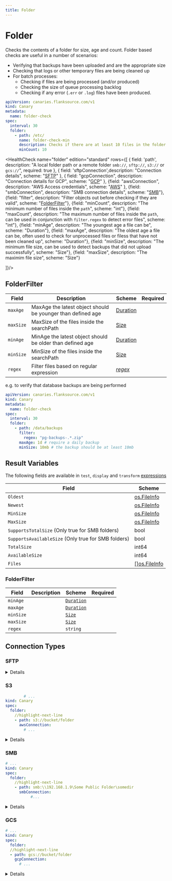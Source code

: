 ```yaml
---
title: Folder
---
```


# <Icon name="smb" /> Folder

Checks the contents of a folder for size, age and count. Folder based checks are useful in a number of scenarios:

* Verifying that backups have been uploaded and are the appropriate size
* Checking that logs or other temporary files are being cleaned up
* For batch processes:
  * Checking if files are being processed (and/or produced)
  * Checking the size of queue processing backlog
  * Checking if any error (`.err` or `.log`) files have been produced.

```yaml title="folder-check.yaml"
apiVersion: canaries.flanksource.com/v1
kind: Canary
metadata:
  name: folder-check
spec:
  interval: 30
  folder:
    - path: /etc/
      name: folder-check-min
      description: Checks if there are at least 10 files in the folder
      minCount: 10
```



<HealthCheck name="folder" edition="standard" rows={[
  {
    field: 'path',
    description: "A local folder path or a remote folder `smb://`, `sftp://`, `s3://` or `gcs://`",
    required: true
  },
  {    field: 'sftpConnection',description: "Connection details", scheme: "[SFTP](#sftp)"  },
  { field: "gcpConnection", description: "Connection details for GCP", scheme: "[GCP](#gcp)" },
{field: "awsConnection", description: "AWS Access credentials", scheme: "[AWS](#aws)" },
  {field: "smbConnection", description: "SMB connection details", scheme: "[SMB](#smb)"},
  {field: "filter", description: "Filter objects out before checking if they are valid", scheme: "[FolderFilter](#folderfilter)"},
  {field: "minCount", description: "The minimum number of files inside the `path`", scheme: "int"},
  {field: "maxCount", description: "The maximum number of files inside the `path`, can be used in conjunction with `filter.regex` to detect error files", scheme: "int"},
  {field: "minAge", description: "The youngest age a file can be", scheme: "Duration"},
  {field: "maxAge", description: "The oldest age a file can be, often used to check for unprocessed files or filess that have not been cleaned up", scheme: "Duration"},
  {field: "minSize", description: "The minimum file size, can be used to detect backups that did not upload successfully", scheme: "Size"},
  {field: "maxSize", description: "The maximim file size", scheme: "Size"}

]}/>


## FolderFilter

| Field     | Description                                                 | Scheme                                               | Required |
| --------- | ----------------------------------------------------------- | ---------------------------------------------------- | -------- |
| `maxAge`  | MaxAge the latest object should be younger than defined age | [Duration](/reference/types#duration)                          |          |
| `maxSize` | MaxSize of the files inside the searchPath                  | [Size](/reference/types#size)                                     |          |
| `minAge`  | MinAge the latest object should be older than defined age   | [Duration](/reference/types#duration)                           |          |
| `minSize` | MinSize of the files inside the searchPath                  | [Size](/reference/types#size)                                        |          |
| `regex`   | Filter files based on regular expression                    | *[regex](https://github.com/google/re2/wiki/Syntax)* |          |

e.g. to verify that database backups are being performed

```yaml title="postgres-backup-check.yaml"
apiVersion: canaries.flanksource.com/v1
kind: Canary
metadata:
  name: folder-check
spec:
  interval: 30
  folder:
    - path: /data/backups
      filter:
        regex: "pg-backups-.*.zip"
      maxAge: 1d # require a daily backup
      minSize: 10mb # the backup should be at least 10mb
```

## Result Variables

The following fields are available in `test`, `display` and `transform` [expressions](../concepts/expressions)

| Field                 | Scheme                                             |
| --------------------- | -------------------------------------------------- |
| `Oldest`                | [os.FileInfo](https://pkg.go.dev/io/fs#FileInfo)   |
| `Newest`                | [os.FileInfo](https://pkg.go.dev/io/fs#FileInfo)   |
| `MinSize`               | [os.FileInfo](https://pkg.go.dev/io/fs#FileInfo)   |
| `MaxSize`               | [os.FileInfo](https://pkg.go.dev/io/fs#FileInfo)   |
| `SupportsTotalSize` (Only true for SMB folders) | bool                                               |
| `SupportsAvailableSize` (Only true for SMB folders) | bool                                               |
| `TotalSize`             | int64                                              |
| `AvailableSize`         | int64                                              |
| `Files`                 | [[]os.FileInfo](https://pkg.go.dev/io/fs#FileInfo) |

### FolderFilter

| Field     | Description | Scheme                  | Required |
| --------- | ----------- | ----------------------- | -------- |
| `minAge`  |             | [`Duration`](/reference/types#duration) |          |
| `maxAge`  |             | [`Duration`](/reference/types#duration) |          |
| `minSize` |             | [`Size`](/reference/types#size)         |          |
| `maxSize` |             | [`Size`](/reference/types#size)         |          |
| `regex`   |             | `string`                |          |


## Connection Types

### SFTP

<Fields connection="sftp"/>

<details summary="SFTP Check">
<div>
```yaml title="exec_artifact.yaml"  file=../../../modules/canary-checker/fixtures/datasources/SFTP/sftp_pass.yaml
```

</div>
</details>



### S3

<Fields connection="aws"/>


```yaml title="s3-check.yaml"
        # ...
kind: Canary
spec:
  folder:
    //highlight-next-line
    - path: s3://bucket/folder
      awsConnection:
        # ...
```

<div className="mt-5"/>
<details summary="S3 Bucket"  >
<div>
```yaml title="exec_artifact.yaml"  file=../../../modules/canary-checker/fixtures/datasources/s3_bucket_pass.yaml
```

</div>
</details>


### SMB

<Fields connection="smb"/>

```yaml title="smb-check.yaml"
# ...
kind: Canary
spec:
  folder:
    //highlight-next-line
    - path: smb:\\192.168.1.9\Some Public Folder\somedir
      smbConnection:
           #...
```

<Fields connection="smb"/>

<div className="mt-5"/>
<details summary="SMB / CIFS" >
<div>
```yaml title="smb.yaml"  file=../../../modules/canary-checker/fixtures/quarantine/smb_pass.yaml
```

</div>
</details>


### GCS

<Fields connection="gcp"/>

```yaml title="gcs-check.yaml"
# ...
kind: Canary
spec:
  folder:
  //highlight-next-line
  - path: gcs://bucket/folder
    gcpConnection:
      # ...
```
<div className="mt-5"/>
<details summary="GCS Check" >
<div>
```yaml title="gcs.yaml"  file=../../../modules/canary-checker/fixtures/datasources/GCP/folder_pass.yaml
```

</div>
</details>

